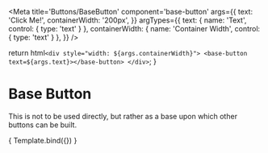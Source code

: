 
<Meta
  title='Buttons/BaseButton'
  component='base-button'
  args={{
    text: 'Click Me!',
    containerWidth: '200px',
  }}
  argTypes={{
    text: { 
      name: 'Text',
      control: { type: 'text' } 
    },
    containerWidth: { 
      name: 'Container Width',
      control: { type: 'text' } 
    },
  }}
/>

  return html`
    <div style="width: ${args.containerWidth}">
      <base-button text=${args.text}></base-button>
    </div>
  `;
}

# Base Button

This is not to be used directly, but rather as a base upon which other buttons can be built.

<Canvas>
  <Story name='BaseButton'>
    { Template.bind({}) }
  </Story>
</Canvas>

<ArgsTable of='base-button' />